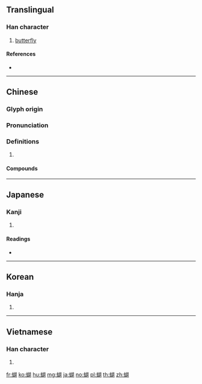 {{character info/new}}
{{also|胡}}
==Translingual==

===Han character===
{{Han char|rn=142|rad=虫|as=09|sn=15|four=57120|canj=LIJRB}}

# [[butterfly]]

====References====
* {{Han ref|kx=1091.210|dkj=33328|dj=1556.260|hdz=42868.040|uh=8774|ud=34676|bh=BDB9|bd=48569}}

----

==Chinese==
{{zh-forms}}

===Glyph origin===
{{Han etym}}

===Pronunciation===
{{zh-pron
|m=hú
|c=wu4
|oc=y
|cat=
}}

===Definitions===
{{zh-hanzi}}

# {{rfdef|zh}}

====Compounds====
{{zh-der|夢裡蝴蝶|紙蝴蝶|花蝴蝶|藍蝴蝶|蝴蝶|蝴蝶夢|蝴蝶夫人|蝴蝶犬|蝴蝶穿花|蝴蝶結|蝴蝶蘭|蝴蝶裝|蝴蝶骨}}

----

==Japanese==

===Kanji===
{{ja-kanji|grade=|rs=虫09}}

# {{defn|lang=ja|sort=虫09}}

====Readings====
* {{ja-readings|goon=[[ぐ]] (gu)|kanon=[[こ]] (ko)|kun=|nanori=}}

----

==Korean==

===Hanja===
{{ko-hanja|hangeul=후|eumhun=|rv=hu|mr=hu|y=hwu}}

# {{defn|lang=ko|sort=虫09}}

----

==Vietnamese==

===Han character===
{{vi-hantu|[[hồ]], [[hà]]|rs=虫09}}

# {{defn|lang=vi}}

[[fr:蝴]]
[[ko:蝴]]
[[hu:蝴]]
[[mg:蝴]]
[[ja:蝴]]
[[no:蝴]]
[[pl:蝴]]
[[th:蝴]]
[[zh:蝴]]